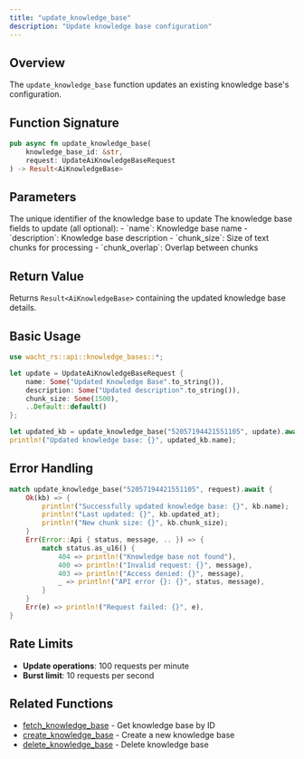 ```yaml
---
title: "update_knowledge_base"
description: "Update knowledge base configuration"
---
```


## Overview

The `update_knowledge_base` function updates an existing knowledge base's configuration.

## Function Signature

```rust
pub async fn update_knowledge_base(
    knowledge_base_id: &str,
    request: UpdateAiKnowledgeBaseRequest
) -> Result<AiKnowledgeBase>
```

## Parameters

<ParamField path="knowledge_base_id" type="&str" required>
  The unique identifier of the knowledge base to update
</ParamField>

<ParamField path="request" type="UpdateAiKnowledgeBaseRequest" required>
  The knowledge base fields to update (all optional):
  - `name`: Knowledge base name
  - `description`: Knowledge base description
  - `chunk_size`: Size of text chunks for processing
  - `chunk_overlap`: Overlap between chunks
</ParamField>

## Return Value

Returns `Result<AiKnowledgeBase>` containing the updated knowledge base details.

## Basic Usage

```rust
use wacht_rs::api::knowledge_bases::*;

let update = UpdateAiKnowledgeBaseRequest {
    name: Some("Updated Knowledge Base".to_string()),
    description: Some("Updated description".to_string()),
    chunk_size: Some(1500),
    ..Default::default()
};

let updated_kb = update_knowledge_base("52057194421551105", update).await?;
println!("Updated knowledge base: {}", updated_kb.name);
```

## Error Handling

```rust
match update_knowledge_base("52057194421551105", request).await {
    Ok(kb) => {
        println!("Successfully updated knowledge base: {}", kb.name);
        println!("Last updated: {}", kb.updated_at);
        println!("New chunk size: {}", kb.chunk_size);
    }
    Err(Error::Api { status, message, .. }) => {
        match status.as_u16() {
            404 => println!("Knowledge base not found"),
            400 => println!("Invalid request: {}", message),
            403 => println!("Access denied: {}", message),
            _ => println!("API error {}: {}", status, message),
        }
    }
    Err(e) => println!("Request failed: {}", e),
}
```

## Rate Limits

- **Update operations**: 100 requests per minute
- **Burst limit**: 10 requests per second

## Related Functions

- [fetch_knowledge_base](fetch-knowledge-base) - Get knowledge base by ID
- [create_knowledge_base](create-knowledge-base) - Create a new knowledge base
- [delete_knowledge_base](delete-knowledge-base) - Delete knowledge base